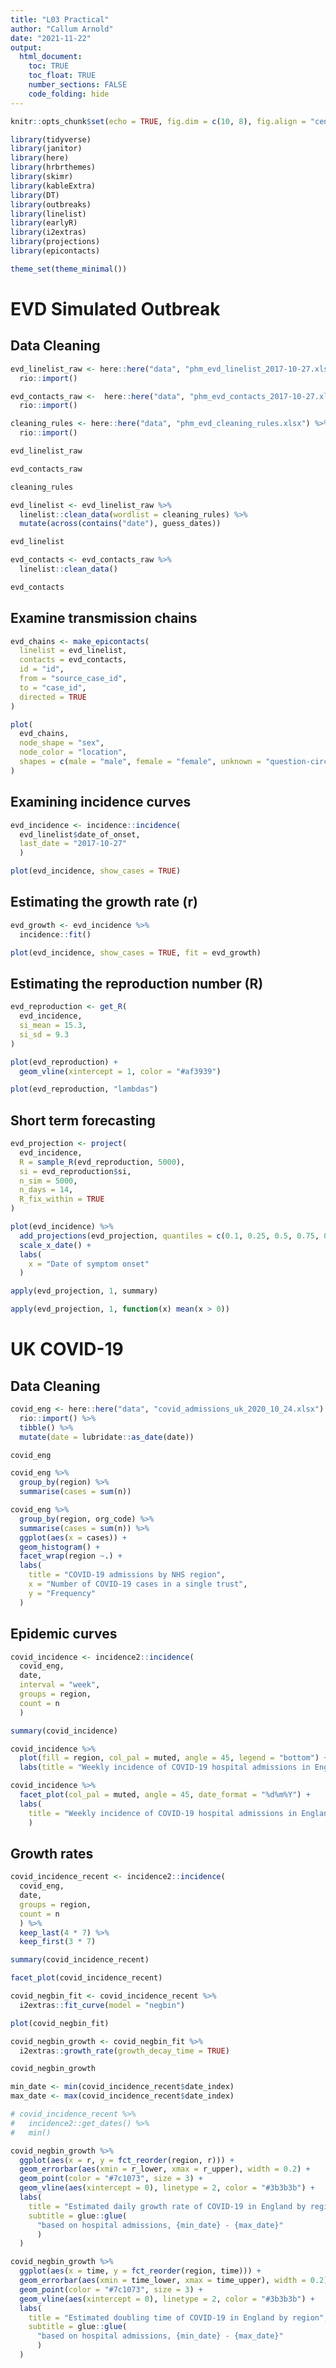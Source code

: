 ```yaml
---
title: "L03 Practical"
author: "Callum Arnold"
date: "2021-11-22"
output: 
  html_document:
    toc: TRUE
    toc_float: TRUE
    number_sections: FALSE
    code_folding: hide
---
```


```r
knitr::opts_chunk$set(echo = TRUE, fig.dim = c(10, 8), fig.align = "center")
```

```r
library(tidyverse)
library(janitor)
library(here)
library(hrbrthemes)
library(skimr)
library(kableExtra)
library(DT)
library(outbreaks)
library(linelist)
library(earlyR)
library(i2extras)
library(projections)
library(epicontacts)
```

```r
theme_set(theme_minimal())
```

# EVD Simulated Outbreak
## Data Cleaning

```r
evd_linelist_raw <- here::here("data", "phm_evd_linelist_2017-10-27.xlsx") %>%
  rio::import()

evd_contacts_raw <-  here::here("data", "phm_evd_contacts_2017-10-27.xlsx") %>%
  rio::import()

cleaning_rules <- here::here("data", "phm_evd_cleaning_rules.xlsx") %>%
  rio::import()
```

```r
evd_linelist_raw
```

```r
evd_contacts_raw
```

```r
cleaning_rules
```

```r
evd_linelist <- evd_linelist_raw %>%
  linelist::clean_data(wordlist = cleaning_rules) %>%
  mutate(across(contains("date"), guess_dates))

evd_linelist
```

```r
evd_contacts <- evd_contacts_raw %>%
  linelist::clean_data()

evd_contacts
```

## Examine transmission chains

```r
evd_chains <- make_epicontacts(
  linelist = evd_linelist,
  contacts = evd_contacts,
  id = "id",
  from = "source_case_id",
  to = "case_id",
  directed = TRUE
)
```

```r
plot(
  evd_chains,
  node_shape = "sex",
  node_color = "location",
  shapes = c(male = "male", female = "female", unknown = "question-circle")
)
```

## Examining incidence curves

```r
evd_incidence <- incidence::incidence(
  evd_linelist$date_of_onset,
  last_date = "2017-10-27"
  )

plot(evd_incidence, show_cases = TRUE)
```

## Estimating the growth rate (r)

```r
evd_growth <- evd_incidence %>%
  incidence::fit()
```

```r
plot(evd_incidence, show_cases = TRUE, fit = evd_growth)
```

## Estimating the reproduction number (R)

```r
evd_reproduction <- get_R(
  evd_incidence,
  si_mean = 15.3,
  si_sd = 9.3
)
```

```r
plot(evd_reproduction) +
  geom_vline(xintercept = 1, color = "#af3939")
```

```r
plot(evd_reproduction, "lambdas")
```

## Short term forecasting

```r
evd_projection <- project(
  evd_incidence,
  R = sample_R(evd_reproduction, 5000),
  si = evd_reproduction$si,
  n_sim = 5000,
  n_days = 14,
  R_fix_within = TRUE
)
```

```r
plot(evd_incidence) %>%
  add_projections(evd_projection, quantiles = c(0.1, 0.25, 0.5, 0.75, 0.9)) +
  scale_x_date() +
  labs(
    x = "Date of symptom onset"
  )
```

```r
apply(evd_projection, 1, summary)
```

```r
apply(evd_projection, 1, function(x) mean(x > 0))
```

# UK COVID-19
## Data Cleaning

```r
covid_eng <- here::here("data", "covid_admissions_uk_2020_10_24.xlsx") %>%
  rio::import() %>%
  tibble() %>%
  mutate(date = lubridate::as_date(date))

covid_eng
```

```r
covid_eng %>%
  group_by(region) %>%
  summarise(cases = sum(n))
```

```r
covid_eng %>%
  group_by(region, org_code) %>%
  summarise(cases = sum(n)) %>%
  ggplot(aes(x = cases)) +
  geom_histogram() +
  facet_wrap(region ~.) +
  labs(
    title = "COVID-19 admissions by NHS region",
    x = "Number of COVID-19 cases in a single trust",
    y = "Frequency"
  )
```

## Epidemic curves

```r
covid_incidence <- incidence2::incidence(
  covid_eng,
  date,
  interval = "week",
  groups = region,
  count = n
  )
```

```r
summary(covid_incidence)
```

```r
covid_incidence %>%
  plot(fill = region, col_pal = muted, angle = 45, legend = "bottom") +
  labs(title = "Weekly incidence of COVID-19 hospital admissions in England")
```

```r
covid_incidence %>%
  facet_plot(col_pal = muted, angle = 45, date_format = "%d%m%Y") +
  labs(
    title = "Weekly incidence of COVID-19 hospital admissions in England by region"
    )
```

## Growth rates

```r
covid_incidence_recent <- incidence2::incidence(
  covid_eng,
  date,
  groups = region,
  count = n
  ) %>%
  keep_last(4 * 7) %>%
  keep_first(3 * 7)
```

```r
summary(covid_incidence_recent)
```

```r
facet_plot(covid_incidence_recent)
```

```r
covid_negbin_fit <- covid_incidence_recent %>%
  i2extras::fit_curve(model = "negbin")
```

```r
plot(covid_negbin_fit)
```

```r
covid_negbin_growth <- covid_negbin_fit %>%
  i2extras::growth_rate(growth_decay_time = TRUE)

covid_negbin_growth
```

```r
min_date <- min(covid_incidence_recent$date_index)
max_date <- max(covid_incidence_recent$date_index)

# covid_incidence_recent %>%
#   incidence2::get_dates() %>%
#   min()

covid_negbin_growth %>%
  ggplot(aes(x = r, y = fct_reorder(region, r))) +
  geom_errorbar(aes(xmin = r_lower, xmax = r_upper), width = 0.2) +
  geom_point(color = "#7c1073", size = 3) +
  geom_vline(aes(xintercept = 0), linetype = 2, color = "#3b3b3b") +
  labs(
    title = "Estimated daily growth rate of COVID-19 in England by region",
    subtitle = glue::glue(
      "based on hospital admissions, {min_date} - {max_date}"
      )
  )
```

```r
covid_negbin_growth %>%
  ggplot(aes(x = time, y = fct_reorder(region, time))) +
  geom_errorbar(aes(xmin = time_lower, xmax = time_upper), width = 0.2) +
  geom_point(color = "#7c1073", size = 3) +
  geom_vline(aes(xintercept = 0), linetype = 2, color = "#3b3b3b") +
  labs(
    title = "Estimated doubling time of COVID-19 in England by region",
    subtitle = glue::glue(
      "based on hospital admissions, {min_date} - {max_date}"
      )
  )
```